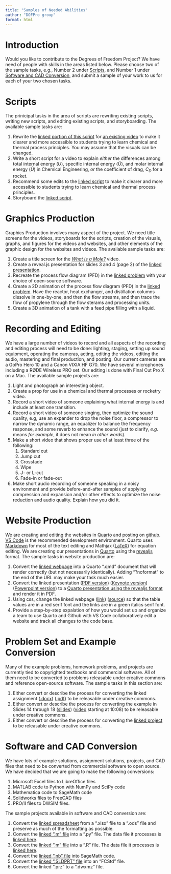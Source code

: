 ```yaml
---
title: "Samples of Needed Abilities"
author: "DOFPro group"
format: html
---
```


# Introduction

Would you like to contribute to the Degrees of Freedom Project? We have need of people with skills in the areas listed below. Please choose two of the sample tasks, e.g., Number 2 under [Scripts](#scripts), and Number 1 under [Software and CAD Conversion](#software-and-cad-conversion), and submit a sample of your work to us for each of your two chosen tasks.

# Scripts

The prinicipal tasks in the area of scripts are rewriting existing scripts, writing new scripts, and editing existing scripts, and storyboarding. The available sample tasks are:

 1. Rewrite the [linked portion of this script](https://docs.google.com/document/d/14jiiQX4kGKEZr4u8jBO5d_Q_pVHwRp6kV3PYBKQMs10/edit?usp=sharing) for [an existing video](https://youtu.be/ywIUp9uNmY8?si=kmD1Ufa5Vz_kGzdG) to make it clearer and more accessible to students trying to learn chemical and thermal process principles. You may assume that the visuals can be changed.
 2. Write a short script for a video to explain *either* the differences among total internal energy $(U)$, specific internal energy $(\hat{U})$, and molar internal energy $(\hat{U})$ in Chemical Engineering, *or* the coefficient of drag, $C_D$ for a rocket.
 3. Recommend some edits to the [linked script](https://docs.google.com/document/d/10n3r-hAi042YS5q6NA-e9l59_gJjjtlMWoEBPm5B5H4/edit?usp=sharing) to make it clearer and more accessible to students trying to learn chemical and thermal process principles.
 4. Storyboard the [linked script](https://docs.google.com/document/d/10n3r-hAi042YS5q6NA-e9l59_gJjjtlMWoEBPm5B5H4/edit?usp=sharing).

# Graphics Production

Graphics Production involves many aspect of the project. We need title screens for the videos, storyboards for the scripts, creation of the visuals, graphs, and figures for the videos and websites, and other elements of the graphic design for the websites and videos. The available sample tasks are:

 1. Create a title screen for the [*What Is a Mole?*](https://docs.google.com/document/d/10n3r-hAi042YS5q6NA-e9l59_gJjjtlMWoEBPm5B5H4/edit?usp=sharing) video.
 2. Create a reveal.js presentation for slides 3 and 4 (page 2) of the [linked presentation](https://pages.hmc.edu/spjut/E82/lec/ConvertingTemperature.pdf).
 3. Recreate the process flow diagram (PFD) in the [linked problem](https://drive.google.com/file/d/1nFTj78bRb23Jkb39tgxb18pixNyBRfBJ/view?usp=sharing) with your choice of open-source software.
 4. Create a 2D animation of the process flow diagram (PFD) in the [linked problem](https://drive.google.com/file/d/1nFTj78bRb23Jkb39tgxb18pixNyBRfBJ/view?usp=sharing). Have the reactor, heat exchanger, and distillation columns dissolve in one-by-one, and then the flow streams, and then trace the flow of propylene through the flow sterams and processing units.
 5. Create a 3D animation of a tank with a feed pipe filling with a liquid.

# Recording and Editing

We have a large number of videos to record and all aspects of the recording and editing process will need to be done: lighting, staging, setting up sound equipment, operating the cameras, acting, editing the videos, editing the audio, mastering and final production, and posting. Our current cameras are a GoPro Hero 10 and a Canon VIXIA HF G70. We have several microphones including a RØDE Wireless PRO set. Our editing is done with Final Cut Pro X on a Mac. The available sample projects are:

 1. Light and photograph an interesting object.
 2. Create a prop for use in a chemical and thermal processes or rocketry video.
 3. Record a short video of someone explaining what internal energy is and include at least one transition.
 4. Record a short video of someone singing, then optimize the sound quality, e.g, use an expander to drop the noise floor, a compressor to narrow the dynamic range, an equalizer to balance the frequency response, and some reverb to enhance the sound (just to clarify, *e.g.* means *for example*, it does not mean *in other words*).
 5. Make a short video that shows proper use of at least three of the following:
    1. Standard cut
    2. Jump cut
    3. Crossfade
    4. Wipe
    5. J- or L-cut
    6. Fade-in or fade-out
 6. Make short audio recording of someone speaking in a noisy environment and provide before-and-after samples of applying compression and expansion and/or other effects to optimize the noise reduction and audio quality. Explain how you did it.

# Website Production

We are creating and editing the websites in [Quarto](https://quarto.org/) and posting on [github](https://github.com/). [VS Code](https://code.visualstudio.com/) is the recommended development environment. Quarto uses [Markdown](https://quarto.org/docs/authoring/markdown-basics.html) for most of the text editing and Mathjax ([LaTeX](https://quarto.org/docs/visual-editor/vscode/)) for equation editing. We are creating our presentations in [Quarto](https://quarto.org/docs/presentations/) using the [revealjs](https://quarto.org/docs/presentations/revealjs/) format. The sample tasks in website production are:

 1. Convert the [linked webpage](https://pages.hmc.edu/spjut/AdvRoc/Assignments/assign2.md.html) into a Quarto ".qmd" document that will render correctly (but not necessarily identically). Adding "?noformat" to the end of the URL may make your task much easier.
 2. Convert the linked presentation ([PDF version](https://drive.google.com/file/d/1nMHzHLIgjeySL0xoDJYO1G8apgomf16m/view?usp=sharing)) ([Keynote version](https://drive.google.com/file/d/1nPe37luqQcUPC2H708ImQyVFIqez8zIg/view?usp=sharing)) ([Powerpoint version](https://docs.google.com/presentation/d/1nPZXmdBwtF7BFUtV85Qhc5aCEjdvS1Py/edit?usp=sharing&ouid=107710122838944141135&rtpof=true&sd=true)) to a [Quarto presentation using the revealjs format](https://quarto.org/docs/presentations/revealjs/) and render it in PDF.
 3. Using css, change the linked webpage ([link](https://erik.spjut.me/E106_Website/index.html)) ([source](https://drive.google.com/file/d/1nPjYnUJe_a3PVU6nTFEwlGsi2ZRrQktc/view?usp=sharing)) so that the table values are in a red serif font and the links are in a green italics serif font.
 4. Provide a step-by-step expalation of how you would set up and organize a team to use Quarto and Github with VS Code collaboratively edit a website and track all changes to the code base.

# Problem Set and Example Conversion

Many of the example problems, homework problems, and projects are currently tied to copyrighted textbooks and commercial software. All of them need to be converted to problems releasable under creative commons and reference open-source software. The sample tasks in this section are:

1. Either convert or describe the process for converting the linked assignment ([.docx](https://docs.google.com/document/d/1nST5n3O6RKP3-XpkhjhjQ2NglH3TLahz/edit?usp=sharing&ouid=107710122838944141135&rtpof=true&sd=true)) ([.pdf](https://drive.google.com/file/d/1nSTXlFfWVonpvk_pxxD7KwD3-44lDsSX/view?usp=sharing)) to be releasable under creative commons.
2. Either convert or describe the process for converting the example in Slides 14 through 18 ([slides](https://pages.hmc.edu/spjut/E82/lec/FirstLawHeatCapacities.pdf)) ([video](https://youtu.be/6qpFuS_3CrY) starting at 10:08) to be releasable under creative commons.
3. Either convert or describe the process for converting the [linked project](https://pages.hmc.edu/spjut/E133/FinProj.md.html) to be releasable under creative commons.

# Software and CAD Conversion

We have lots of example solutions, assignment solutions, projects, and CAD files that need to be converted from commercial software to open source. We have decided that we are going to make the following conversions:

 1. Microsoft Excel files to LibreOffice files
 2. MATLAB code to Python with NumPy and SciPy code
 3. Mathematica code to SageMath code
 4. Solidworks files to FreeCAD files
 5. PRO/II files to DWSIM files.

 The sample projects available in software and CAD conversion are:

  1. Convert the [linked spreadsheet](https://docs.google.com/spreadsheets/d/1naKkSAOtSbSEQx4Ca7cpSpqCI31pCggf/edit?usp=sharing&ouid=107710122838944141135&rtpof=true&sd=true) from a ".xlsx" file to a ".ods" file and preserve as much of the formatting as possible.
  2. Convert the [linked ".m" file](https://drive.google.com/file/d/1nc3Nyd5rjPG1jp8DpVo4FfOBpHN0D-wd/view?usp=sharing) into a ".py" file. The data file it processes is [linked here](https://drive.google.com/file/d/1ne-k_LvOX2ae1Ot23gb_Pgzpw4aT8vfU/view?usp=sharing).
  3. Convert the [linked ".m" file](https://drive.google.com/file/d/1nc3Nyd5rjPG1jp8DpVo4FfOBpHN0D-wd/view?usp=sharing) into a ".R" file. The data file it processes is [linked here](https://drive.google.com/file/d/1ne-k_LvOX2ae1Ot23gb_Pgzpw4aT8vfU/view?usp=sharing).
  4. Convert the [linked ".nb" file](https://drive.google.com/file/d/1nkY3Uw0mS3nqiFPQYPgbHJmhizsgYgvS/view?usp=sharing) into SageMath code.
  5. Convert the [linked ".SLDPRT" file](https://drive.google.com/file/d/1nkgtu4yxQ6RoPLs3ljCx3XqANtPwT4i4/view?usp=sharing) into an "FCStd" file.
  6. Convert the linked ".prz" to a ".dwxmz" file.